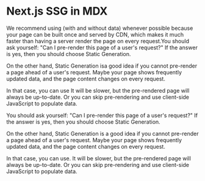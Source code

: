 # Next.js SSG in MDX

We recommend using (with and without data) whenever possible because your page can be built once and served by CDN, which makes it much faster than having a server render the page on every request.You should ask yourself: "Can I pre-render this page of a user's request?" If the answer is yes, then you should choose Static Generation.

On the other hand, Static Generation isa good idea if you cannot pre-render a page ahead of a user's request. Maybe your page shows frequently updated data, and the page content changes on every request.

In that case, you can use It will be slower, but the pre-rendered page will always be up-to-date. Or you can skip pre-rendering and use client-side JavaScript to populate data.

You should ask yourself: "Can I pre-render this page of a user's request?" If the answer is yes, then you should choose Static Generation.

On the other hand, Static Generation is a good idea if you cannot pre-render a page ahead of a user's request. Maybe your page shows frequently updated data, and the page content changes on every request.

In that case, you can use. It will be slower, but the pre-rendered page will always be up-to-date. Or you can skip pre-rendering and use client-side JavaScript to populate data.

